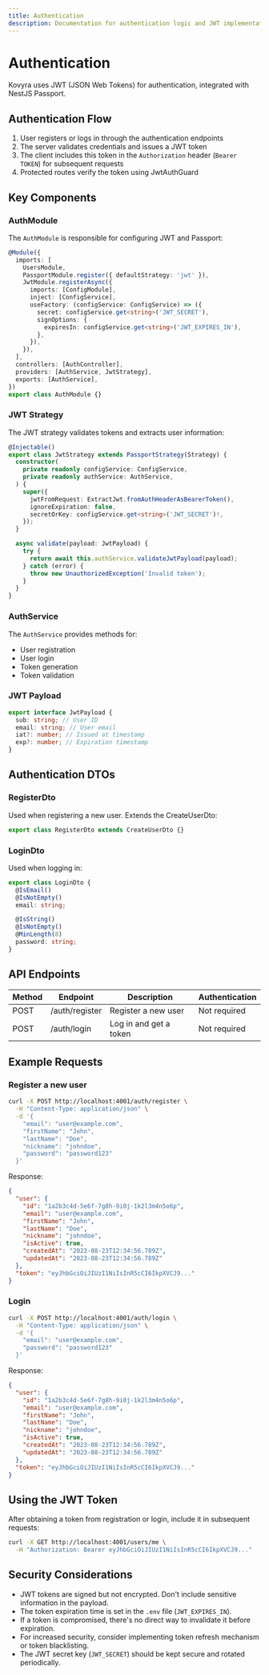 ```yaml
---
title: Authentication
description: Documentation for authentication logic and JWT implementation
---
```


# Authentication

Kovyra uses JWT (JSON Web Tokens) for authentication, integrated with NestJS Passport.

## Authentication Flow

1. User registers or logs in through the authentication endpoints
2. The server validates credentials and issues a JWT token
3. The client includes this token in the `Authorization` header (`Bearer TOKEN`) for subsequent requests
4. Protected routes verify the token using JwtAuthGuard

## Key Components

### AuthModule

The `AuthModule` is responsible for configuring JWT and Passport:

```typescript
@Module({
  imports: [
    UsersModule,
    PassportModule.register({ defaultStrategy: 'jwt' }),
    JwtModule.registerAsync({
      imports: [ConfigModule],
      inject: [ConfigService],
      useFactory: (configService: ConfigService) => ({
        secret: configService.get<string>('JWT_SECRET'),
        signOptions: {
          expiresIn: configService.get<string>('JWT_EXPIRES_IN'),
        },
      }),
    }),
  ],
  controllers: [AuthController],
  providers: [AuthService, JwtStrategy],
  exports: [AuthService],
})
export class AuthModule {}
```

### JWT Strategy

The JWT strategy validates tokens and extracts user information:

```typescript
@Injectable()
export class JwtStrategy extends PassportStrategy(Strategy) {
  constructor(
    private readonly configService: ConfigService,
    private readonly authService: AuthService,
  ) {
    super({
      jwtFromRequest: ExtractJwt.fromAuthHeaderAsBearerToken(),
      ignoreExpiration: false,
      secretOrKey: configService.get<string>('JWT_SECRET')!,
    });
  }

  async validate(payload: JwtPayload) {
    try {
      return await this.authService.validateJwtPayload(payload);
    } catch (error) {
      throw new UnauthorizedException('Invalid token');
    }
  }
}
```

### AuthService

The `AuthService` provides methods for:

- User registration
- User login
- Token generation
- Token validation

### JWT Payload

```typescript
export interface JwtPayload {
  sub: string; // User ID
  email: string; // User email
  iat?: number; // Issued at timestamp
  exp?: number; // Expiration timestamp
}
```

## Authentication DTOs

### RegisterDto

Used when registering a new user. Extends the CreateUserDto:

```typescript
export class RegisterDto extends CreateUserDto {}
```

### LoginDto

Used when logging in:

```typescript
export class LoginDto {
  @IsEmail()
  @IsNotEmpty()
  email: string;

  @IsString()
  @IsNotEmpty()
  @MinLength(8)
  password: string;
}
```

## API Endpoints

| Method | Endpoint       | Description            | Authentication |
| ------ | -------------- | ---------------------- | -------------- |
| POST   | /auth/register | Register a new user    | Not required   |
| POST   | /auth/login    | Log in and get a token | Not required   |

## Example Requests

### Register a new user

```bash
curl -X POST http://localhost:4001/auth/register \
  -H "Content-Type: application/json" \
  -d '{
    "email": "user@example.com",
    "firstName": "John",
    "lastName": "Doe",
    "nickname": "johndoe",
    "password": "password123"
  }'
```

Response:

```json
{
  "user": {
    "id": "1a2b3c4d-5e6f-7g8h-9i0j-1k2l3m4n5o6p",
    "email": "user@example.com",
    "firstName": "John",
    "lastName": "Doe",
    "nickname": "johndoe",
    "isActive": true,
    "createdAt": "2023-08-23T12:34:56.789Z",
    "updatedAt": "2023-08-23T12:34:56.789Z"
  },
  "token": "eyJhbGciOiJIUzI1NiIsInR5cCI6IkpXVCJ9..."
}
```

### Login

```bash
curl -X POST http://localhost:4001/auth/login \
  -H "Content-Type: application/json" \
  -d '{
    "email": "user@example.com",
    "password": "password123"
  }'
```

Response:

```json
{
  "user": {
    "id": "1a2b3c4d-5e6f-7g8h-9i0j-1k2l3m4n5o6p",
    "email": "user@example.com",
    "firstName": "John",
    "lastName": "Doe",
    "nickname": "johndoe",
    "isActive": true,
    "createdAt": "2023-08-23T12:34:56.789Z",
    "updatedAt": "2023-08-23T12:34:56.789Z"
  },
  "token": "eyJhbGciOiJIUzI1NiIsInR5cCI6IkpXVCJ9..."
}
```

## Using the JWT Token

After obtaining a token from registration or login, include it in subsequent requests:

```bash
curl -X GET http://localhost:4001/users/me \
  -H "Authorization: Bearer eyJhbGciOiJIUzI1NiIsInR5cCI6IkpXVCJ9..."
```

## Security Considerations

- JWT tokens are signed but not encrypted. Don't include sensitive information in the payload.
- The token expiration time is set in the `.env` file (`JWT_EXPIRES_IN`).
- If a token is compromised, there's no direct way to invalidate it before expiration.
- For increased security, consider implementing token refresh mechanism or token blacklisting.
- The JWT secret key (`JWT_SECRET`) should be kept secure and rotated periodically.
